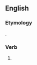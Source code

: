 ==English==

===Etymology===
{{suffix|spake|st}}.

===Verb===
{{head|en|simple past form|cat2=second-person singular forms}}

# {{context|archaic|lang=en}} {{form of|second-person singular simple past|speak|lang=en}}